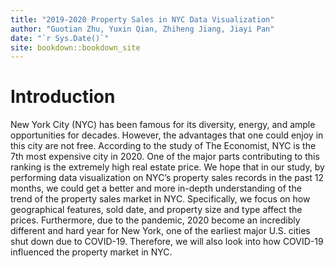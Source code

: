 ```yaml
--- 
title: "2019-2020 Property Sales in NYC Data Visualization"
author: "Guotian Zhu, Yuxin Qian, Zhiheng Jiang, Jiayi Pan"
date: "`r Sys.Date()`"
site: bookdown::bookdown_site
---
```


# Introduction

New York City (NYC) has been famous for its diversity, energy, and ample opportunities for decades. However, the advantages that one could enjoy in this city are not free. According to the study of The Economist, NYC is the 7th most expensive city in 2020. One of the major parts contributing to this ranking is the extremely high real estate price. We hope that in our study, by performing data visualization on NYC's property sales records in the past 12 months, we could get a better and more in-depth understanding of the trend of the property sales market in NYC. Specifically, we focus on how geographical features, sold date, and property size and type affect the prices. Furthermore, due to the pandemic, 2020 become an incredibly different and hard year for New York, one of the earliest major U.S. cities shut down due to COVID-19. Therefore, we will also look into how COVID-19 influenced the property market in NYC.